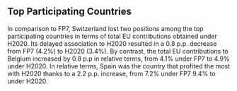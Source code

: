 
## Top Participating Countries {.tabset .tabset-fade .tabset-pills}

In comparison to FP7, Switzerland lost two positions among the top participating countries in terms of total EU contributions obtained under H2020. Its delayed association to H2020 resulted in a 0.8 p.p. decrease from FP7 (4.2%) to H2020 (3.4%). By contrast, the total EU contributions to Belgium increased by 0.8 p.p in relative terms, from 4.1% under FP7 to 4.9% under H2020.  In relative terms, Spain was the country that profited the most with H2020 thanks to a 2.2 p.p. increase, from 7.2% under FP7 9.4% to under H2020.
